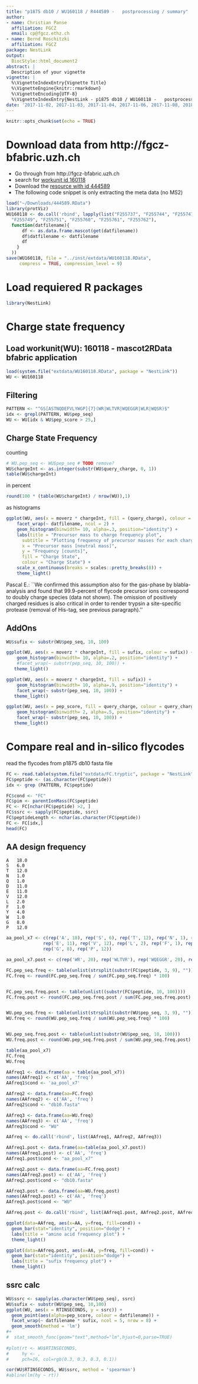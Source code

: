 ```yaml
---
title: "p1875 db10 / WU160118 / R444589 -	postprocessing / summary"
author: 
- name: Christian Panse
  affiliation: FGCZ
  email: cp@fgcz.ethz.ch
- name: Bernd Roschitzki
  affiliation: FGCZ
package: NestLink
output:
  BiocStyle::html_document2
abstract: |
  Description of your vignette
vignette: |
  %\VignetteIndexEntry{Vignette Title}
  %\VignetteEngine{knitr::rmarkdown}
  %\VignetteEncoding{UTF-8}
  %\VignetteIndexEntry{NestLink - p1875 db10 / WU160118 -	postprocessing / summary}
date: '2017-11-02, 2017-11-03, 2017-11-04, 2017-11-06, 2017-11-08, 2018-01-30'
---
```



  

```r
knitr::opts_chunk$set(echo = TRUE)
```

# Download data from http://fgcz-bfabric.uzh.ch

- Go through from http://fgcz-bfabric.uzh.ch
- search for [workunit id 160118](https://fgcz-bfabric.uzh.ch/bfabric/userlab/show-workunit.html?id=160118)
- Download the [resource with id 444589](https://fgcz-bfabric.uzh.ch/bfabric/userlab/show-resource.html?id=444589)
- The following code snippet is only extracting the meta data (no MS2)

```r
load("~/Downloads/444589.RData")
library(protViz)
WU160118 <- do.call('rbind', lapply(list("F255737", "F255744", "F255747", 
  "F255749", "F255751", "F255760", "F255761", "F255762"), 
  function(datfilename){
      df <- as.data.frame.mascot(get(datfilename))
      df$datfilename <- datfilename
      df
    }
  ))
save(WU160118, file = "../inst/extdata/WU160118.RData", 
     compress = TRUE, compression_level = 9)   
```

# Load requiered R packages

```r
library(NestLink)
```

# Charge state frequency

## Load workunit(WU): 160118 - mascot2RData bfabric application

```r
load(system.file("extdata/WU160118.RData", package = "NestLink"))
WU <- WU160118
```

## Filtering
```r
PATTERN <- "^GS[ASTNQDEFVLYWGP]{7}(WR|WLTVR|WQEGGR|WLR|WQSR)$"
idx <- grepl(PATTERN, WU$pep_seq)
WU <- WU[idx & WU$pep_score > 25,]
```


## Charge State Frequency

counting
```r
# WU.pep_seq <- WU$pep_seq # TODO remove?
WU$chargeInt <- as.integer(substr(WU$query_charge, 0, 1))
table(WU$chargeInt)
```

in percent
```r
round(100 * (table(WU$chargeInt) / nrow(WU)),1)
```

as histograms 
```r
ggplot(WU, aes(x = moverz * chargeInt, fill = (query_charge), colour = (query_charge))) +
    facet_wrap(~ datfilename, ncol = 2) +
    geom_histogram(binwidth= 10, alpha=.3, position="identity") +
    labs(title = "Precursor mass to charge frequency plot",
      subtitle = "Plotting frequency of precursor masses for each charge state",
      x = "Precursor mass [neutral mass]", 
      y = "Frequency [counts]",
      fill = "Charge State",
      colour = "Charge State") +
    scale_x_continuous(breaks = scales::pretty_breaks(8)) +
    theme_light()
```

Pascal E.: ``We confirmed this assumption also for the gas-phase by blabla-analysis and found that 99.9-percent of flycode precursor ions correspond to doubly charge species (data not shown). The omission of positively charged residues is also critical in order to render trypsin a site-specific protease (removal of His-tag, see previous paragraph).''


## AddOns
```r
WU$sufix <- substr(WU$pep_seq, 10, 100)

ggplot(WU, aes(x = moverz * chargeInt, fill = sufix, colour = sufix)) +
    geom_histogram(binwidth= 10, alpha=.2, position="identity") +
    #facet_wrap(~ substr(pep_seq, 10, 100)) +
   theme_light()
```

```r
ggplot(WU, aes(x = moverz * chargeInt, fill = sufix)) +
    geom_histogram(binwidth= 10, alpha=.9, position="identity") +
    facet_wrap(~ substr(pep_seq, 10, 100)) +
   theme_light()
```

```r
ggplot(WU, aes(x = pep_score, fill = query_charge, colour = query_charge)) +
    geom_histogram(binwidth= 2, alpha=.5, position="identity") +
    facet_wrap(~ substr(pep_seq, 10, 100)) +
   theme_light()
```

# Compare real and in-silico flycodes

read the flycodes from p1875 db10 fasta file

```r
FC <- read.table(system.file("extdata/FC.tryptic", package = "NestLink"), header = TRUE)
FC$peptide <- (as.character(FC$peptide))
idx <- grep (PATTERN, FC$peptide)

FC$cond <- "FC"
FC$pim <- parentIonMass(FC$peptide)
FC <- FC[nchar(FC$peptide) >2, ]
FC$ssrc <- sapply(FC$peptide, ssrc)
FC$peptideLength <- nchar(as.character(FC$peptide))
FC <- FC[idx,]
head(FC)    
```

## AA design frequency

```
A 	18.0
S 	6.0
T 	12.0
N 	1.0
Q 	1.0
D 	11.0
E 	11.0
V 	12.0
L 	2.0
F 	1.0
Y 	4.0
W 	1.0
G 	8.0
P 	12.0
```

```r
aa_pool_x7 <- c(rep('A', 18), rep('S', 6), rep('T', 12), rep('N', 1), rep('Q', 1), rep('D', 11), 
              rep('E', 11), rep('V', 12), rep('L', 2), rep('F', 1), rep('Y', 4), rep('W', 1), 
              rep('G', 8), rep('P', 12))

aa_pool_x7.post <- c(rep('WR', 20), rep('WLTVR'), rep('WQEGGR', 20), rep('WLR', 20), rep('WQSR', 20))

```

```r
FC.pep_seq.freq <- table(unlist(strsplit(substr(FC$peptide, 3, 9), "")))
FC.freq <- round(FC.pep_seq.freq / sum(FC.pep_seq.freq) * 100)


FC.pep_seq.freq.post <- table(unlist((substr(FC$peptide, 10, 100))))
FC.freq.post <- round(FC.pep_seq.freq.post / sum(FC.pep_seq.freq.post) * 100)


WU.pep_seq.freq <- table(unlist(strsplit(substr(WU$pep_seq, 3, 9), "")))
WU.freq <- round(WU.pep_seq.freq / sum(WU.pep_seq.freq) * 100)


WU.pep_seq.freq.post <- table(unlist(substr(WU$pep_seq, 10, 100)))
WU.freq.post <- round(WU.pep_seq.freq.post / sum(WU.pep_seq.freq.post) *100)
```

```r
table(aa_pool_x7)
FC.freq
WU.freq
```


```r
AAfreq1 <- data.frame(aa = table(aa_pool_x7))
names(AAfreq1) <- c('AA', 'freq')
AAfreq1$cond <- 'aa_pool_x7'

AAfreq2 <- data.frame(aa=FC.freq)
names(AAfreq2) <- c('AA', 'freq')
AAfreq2$cond <- "db10.fasta"

AAfreq3 <- data.frame(aa=WU.freq)
names(AAfreq3) <- c('AA', 'freq')
AAfreq3$cond <- "WU"

AAfreq <- do.call('rbind', list(AAfreq1, AAfreq2, AAfreq3))
```

```r
AAfreq1.post <- data.frame(aa=table(aa_pool_x7.post))
names(AAfreq1.post) <- c('AA', 'freq')
AAfreq1.post$cond <- "aa_pool_x7"

AAfreq2.post <- data.frame(aa=FC.freq.post)
names(AAfreq2.post) <- c('AA', 'freq')
AAfreq2.post$cond <- "db10.fasta"

AAfreq3.post <- data.frame(aa=WU.freq.post)
names(AAfreq3.post) <- c('AA', 'freq')
AAfreq3.post$cond <- "WU"

AAfreq.post <- do.call('rbind', list(AAfreq1.post, AAfreq2.post, AAfreq3.post))

```

```r
ggplot(data=AAfreq, aes(x=AA, y=freq, fill=cond)) + 
  geom_bar(stat="identity", position="dodge") + 
  labs(title = "amino acid frequency plot") +
  theme_light()
```


```r
ggplot(data=AAfreq.post, aes(x=AA, y=freq, fill=cond)) + 
  geom_bar(stat="identity", position="dodge") + 
  labs(title = "sufix frequency plot") +
  theme_light()
```

## ssrc calc

```r
WU$ssrc <- sapply(as.character(WU$pep_seq), ssrc)
WU$sufix <- substr(WU$pep_seq, 10,100)
ggplot(WU, aes(x = RTINSECONDS, y = ssrc)) +
  geom_point(aes(alpha=pep_score, colour = datfilename)) +
  facet_wrap(~ datfilename * sufix, ncol = 5, nrow = 8) +
  geom_smooth(method = 'lm') 
#+
#  stat_smooth_func(geom="text",method="lm",hjust=0,parse=TRUE) 
 
#plot(rt <- WU$RTINSECONDS, 
#     hy <- , 
#     pch=16, col=rgb(0.3, 0.3, 0.3, 0.1))
```
```r
cor(WU$RTINSECONDS, WU$ssrc, method = 'spearman')
#abline(lm(hy ~ rt))
```

 
